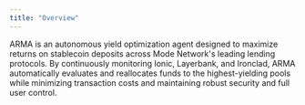 ```yaml
---
title: "Overview"
---
```


ARMA is an autonomous yield optimization agent designed to maximize returns on stablecoin deposits across Mode Network's leading lending protocols. By continuously monitoring Ionic, Layerbank, and Ironclad, ARMA automatically evaluates and reallocates funds to the highest-yielding pools while minimizing transaction costs and maintaining robust security and full user control.

